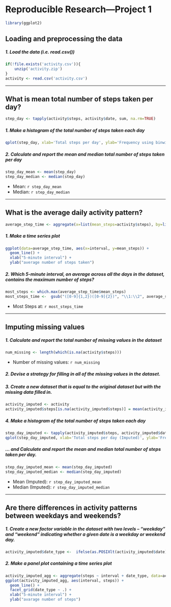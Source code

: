 # Reproducible Research---Project 1

```{r, echo=FALSE, results='hide', warning=FALSE, message=FALSE}
library(ggplot2)
```

## Loading and preprocessing the data
##### 1. Load the data (i.e. read.csv())
```{r, results='markup', warning=TRUE, message=TRUE}
if(!file.exists('activity.csv')){
    unzip('activity.zip')
}
activity <- read.csv('activity.csv')
```

-----

## What is mean total number of steps taken per day?
```{r}
step_day <- tapply(activity$steps, activity$date, sum, na.rm=TRUE)
```

##### 1. Make a histogram of the total number of steps taken each day
```{r}
qplot(step_day, xlab='Total steps per day', ylab='Frequency using binwith 500', binwidth=500)
```

##### 2. Calculate and report the mean and median total number of steps taken per day
```{r}
step_day_mean <- mean(step_day)
step_day_median <- median(step_day)
```
* Mean: `r step_day_mean`
* Median:  `r step_day_median`

-----

## What is the average daily activity pattern?
```{r}
average_step_time <- aggregate(x=list(mean_steps=activity$steps), by=list(interval=activity$interval), FUN=mean, na.rm=TRUE)
```

##### 1. Make a time series plot
```{r}
ggplot(data=average_step_time, aes(x=interval, y=mean_steps)) +
  geom_line() +
  xlab("5-minute interval") +
  ylab("average number of steps taken") 
```

##### 2. Which 5-minute interval, on average across all the days in the dataset, contains the maximum number of steps?
```{r}
most_steps <- which.max(average_step_time$mean_steps)
most_steps_time <-  gsub("([0-9]{1,2})([0-9]{2})", "\\1:\\2", average_step_time[most_steps,'interval'])
```

* Most Steps at: `r most_steps_time`

----

## Imputing missing values
##### 1. Calculate and report the total number of missing values in the dataset 
```{r}
num_missing <- length(which(is.na(activity$steps)))
```

* Number of missing values: `r num_missing`

##### 2. Devise a strategy for filling in all of the missing values in the dataset.
##### 3. Create a new dataset that is equal to the original dataset but with the missing data filled in.
```{r}
activity_imputed <- activity
activity_imputed$steps[is.na(activity_imputed$steps)] = mean(activity_imputed$steps, na.rm=TRUE)
```


##### 4. Make a histogram of the total number of steps taken each day 
```{r}
step_day_imputed <- tapply(activity_imputed$steps, activity_imputed$date, sum)
qplot(step_day_imputed, xlab='Total steps per day (Imputed)', ylab='Frequency using binwith 500', binwidth=500)
```

##### ... and Calculate and report the mean and median total number of steps taken per day. 
```{r}
step_day_imputed_mean <- mean(step_day_imputed)
step_day_imputed_median <- median(step_day_imputed)
```
* Mean (Imputed): `r step_day_imputed_mean`
* Median (Imputed):  `r step_day_imputed_median`


----

## Are there differences in activity patterns between weekdays and weekends?
##### 1. Create a new factor variable in the dataset with two levels – “weekday” and “weekend” indicating whether a given date is a weekday or weekend day.

```{r}
activity_imputed$date_type <-  ifelse(as.POSIXlt(activity_imputed$date)$wday %in% c(0,6), 'weekend', 'weekday')
```

##### 2. Make a panel plot containing a time series plot

```{r}
activity_imputed_agg <- aggregate(steps ~ interval + date_type, data=activity_imputed, mean)
ggplot(activity_imputed_agg, aes(interval, steps)) + 
  geom_line() + 
  facet_grid(date_type ~ .) +
  xlab("5-minute interval") + 
  ylab("avarage number of steps")
```

